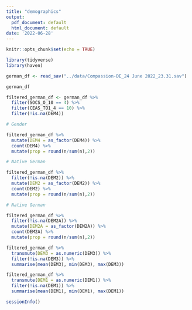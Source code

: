 ```yaml
---
title: "demographics"
output:
  pdf_document: default
  html_document: default
date: '2022-06-28'
---
```


```r
knitr::opts_chunk$set(echo = TRUE)
```

```r
library(tidyverse)
library(haven)
```


```r
german_df <- read_sav("../data/Compassion-DE_24 June 2022_23.31.sav")
```

```r
german_df
```

```r
filtered_german_df <- german_df %>% 
  filter(SOCS_O_10 == 4) %>% 
  filter(CEAS_TO1_4 == 10) %>% 
  filter(!is.na(DEM4))

# Gender

filtered_german_df %>%
  mutate(DEM4 = as_factor(DEM4)) %>% 
  count(DEM4) %>% 
  mutate(prop = round(n/sum(n),2))
```
```r
# Native German

filtered_german_df %>%
  filter(!is.na(DEM2)) %>% 
  mutate(DEM2 = as_factor(DEM2)) %>% 
  count(DEM2) %>% 
  mutate(prop = round(n/sum(n),2))
```
```r
# Native German

filtered_german_df %>%
  filter(!is.na(DEM2A)) %>% 
  mutate(DEM2A = as_factor(DEM2A)) %>% 
  count(DEM2A) %>% 
  mutate(prop = round(n/sum(n),2))
```

```r
filtered_german_df %>%
  transmute(DEM3 = as.numeric(DEM3)) %>% 
  filter(!is.na(DEM3)) %>% 
  summarise(mean(DEM3), min(DEM3), max(DEM3))
```

```r
filtered_german_df %>% 
  transmute(DEM1 = as.numeric(DEM1)) %>% 
  filter(!is.na(DEM1)) %>% 
  summarise(mean(DEM1), min(DEM1), max(DEM1))
```


```r
sessionInfo()
```

